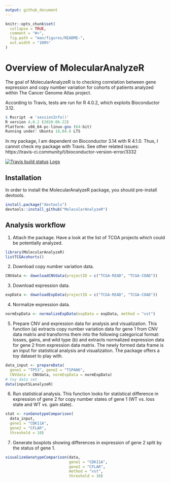 ```yaml
---
output: github_document
---
```


```r
knitr::opts_chunk$set(
  collapse = TRUE,
  comment = "#>",
  fig.path = "man/figures/README-",
  out.width = "100%"
)
```

# Overview of MolecularAnalyzeR

The goal of MolecularAnalyzeR is to checking correlation between gene expression 
and copy number variation for cohorts of patients analyzed within The Cancer 
Genome Atlas project.

According to Travis, tests are run for R 4.0.2, which exploits Bioconductor 3.12.
``` r
$ Rscript -e 'sessionInfo()'
R version 4.0.2 (2020-06-22)
Platform: x86_64-pc-linux-gnu (64-bit)
Running under: Ubuntu 16.04.6 LTS
```
In my package, I am dependent on Bioconductor 3.14 with R 4.1.0.
Thus, I cannot check my package with Travis.
See other related issues:
https://travis-ci.community/t/bioconductor-version-error/3332

<!-- badges: start -->
  [![Travis build status](https://travis-ci.com/kkolmus/MolecularAnalyzeR.svg?branch=main)](https://travis-ci.com/kkolmus/MolecularAnalyzeR)
  <!-- badges: end -->
[Logs](https://travis-ci.com/github/kkolmus/MolecularAnalyzeR/builds/231742122)

## Installation

In order to install the MolecularAnalyzeR package, 
you should pre-install devtools.

``` r
install.package("devtools")
devtools::install_github("MolecularAnalyzeR")
```

## Analysis workflow

1. Attach the package. Have a look at the list of TCGA projects which could be potentially analyzed.

```r
library(MolecularAnalyzeR)
listTCGAcohorts()
```

2. Download copy number variation data.

```r
CNVdata <- downloadCNVdata(projectID = c("TCGA-READ", "TCGA-COAD"))
```

3. Download expression data.

```r
expData <- downloadExpData(projectID = c("TCGA-READ", "TCGA-COAD"))
```

4. Normalize expression data.

```r
normExpData <- normalizeExpData(expData = expData, method = "vst")
```

5. Prepare CNV and expression data for analysis and visualization. This function (a) extracts copy number variation data for gene 1 from CNV data matrix and transforms them into the following categorical format: losses, gains, and wild type (b) and extracts normalized expression data for gene 2 from expression data matrix. The newly formed data frame is an input for statistical analysis and visualization. The package offers a toy dataset to play with.

``` r
data_input <- prepareData(
  gene1 = "TP53", gene2 = "TSPAN6", 
  CNVdata = CNVdata, normExpData = normExpData)
# toy data set
data(inputSLanalyzeR)
```

6. Run statistical analysis. This function looks for statistical difference in expression of gene 2 for copy number states of gene 1 (WT vs. loss state and WT vs. gain state).

``` r
stat <- runGenotypeComparison(
  data_input,
  gene1 = "CDK11A",
  gene2 = "CFLAR",
  threshold = 10)
```

7. Generate boxplots showing differences in expression of gene 2 split by the status of gene 1.

``` r
visualizeGenotypeComparison(data,
                            gene1 = "CDK11A",
                            gene2 = "CFLAR",
                            method = "vst",
                            threshold = 10)
```
